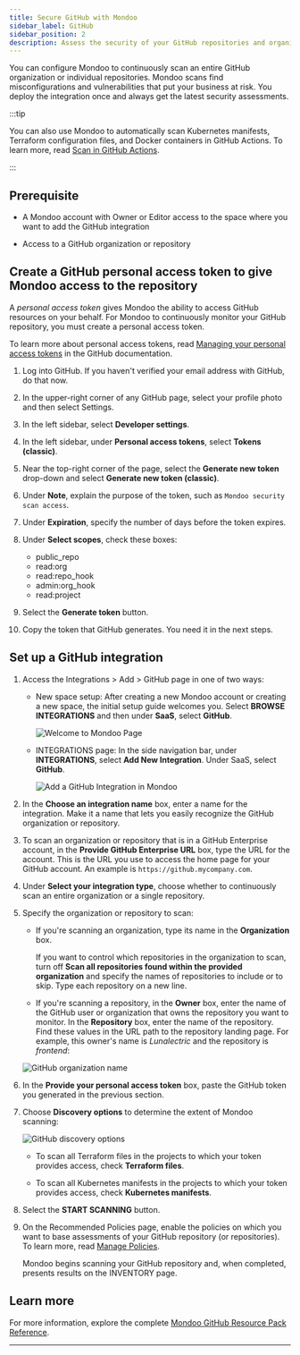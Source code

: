 ```yaml
---
title: Secure GitHub with Mondoo
sidebar_label: GitHub
sidebar_position: 2
description: Assess the security of your GitHub repositories and organization with Mondoo
---
```


You can configure Mondoo to continuously scan an entire GitHub organization or individual repositories. Mondoo scans find misconfigurations and vulnerabilities that put your business at risk. You deploy the integration once and always get the latest security assessments.

:::tip

You can also use Mondoo to automatically scan Kubernetes manifests, Terraform configuration files, and Docker containers in GitHub Actions. To learn more, read [Scan in GitHub Actions](/platform/infra/supply/cicd/github-actions/).

:::

## Prerequisite

- A Mondoo account with Owner or Editor access to the space where you want to add the GitHub integration

- Access to a GitHub organization or repository

## Create a GitHub personal access token to give Mondoo access to the repository

A _personal access token_ gives Mondoo the ability to access GitHub resources on your behalf. For Mondoo to continuously monitor your GitHub repository, you must create a personal access token.

To learn more about personal access tokens, read [Managing your personal access tokens](https://docs.github.com/en/authentication/keeping-your-account-and-data-secure/managing-your-personal-access-tokens) in the GitHub documentation.

1. Log into GitHub. If you haven't verified your email address with GitHub, do that now.

2. In the upper-right corner of any GitHub page, select your profile photo and then select Settings.

3. In the left sidebar, select **Developer settings**.

4. In the left sidebar, under **Personal access tokens**, select **Tokens (classic)**.

5. Near the top-right corner of the page, select the **Generate new token** drop-down and select **Generate new token (classic)**.

6. Under **Note**, explain the purpose of the token, such as `Mondoo security scan access`.

7. Under **Expiration**, specify the number of days before the token expires.

8. Under **Select scopes**, check these boxes:

   - public_repo
   - read:org
   - read:repo_hook
   - admin:org_hook
   - read:project

9. Select the **Generate token** button.

10. Copy the token that GitHub generates. You need it in the next steps.

## Set up a GitHub integration

1. Access the Integrations > Add > GitHub page in one of two ways:

   - New space setup: After creating a new Mondoo account or creating a new space, the initial setup guide welcomes you. Select **BROWSE INTEGRATIONS** and then under **SaaS**, select **GitHub**.

     ![Welcome to Mondoo Page](/img/platform/start/welcome_to_mondoo.png)

   - INTEGRATIONS page: In the side navigation bar, under **INTEGRATIONS**, select **Add New Integration**. Under SaaS, select **GitHub**.

     ![Add a GitHub Integration in Mondoo](/img/platform/infra/saas/github/gh-top.png)

2. In the **Choose an integration name** box, enter a name for the integration. Make it a name that lets you easily recognize the GitHub organization or repository.

3. To scan an organization or repository that is in a GitHub Enterprise account, in the **Provide GitHub Enterprise URL** box, type the URL for the account. This is the URL you use to access the home page for your GitHub account. An example is `https://github.mycompany.com`.

4. Under **Select your integration type**, choose whether to continuously scan an entire organization or a single repository.

5. Specify the organization or repository to scan:

   - If you're scanning an organization, type its name in the **Organization** box.

     If you want to control which repositories in the organization to scan, turn off **Scan all repositories found within the provided organization** and specify the names of repositories to include or to skip. Type each repository on a new line.

   - If you're scanning a repository, in the **Owner** box, enter the name of the GitHub user or organization that owns the repository you want to monitor. In the **Repository** box, enter the name of the repository. Find these values in the URL path to the repository landing page. For example, this owner's name is _Lunalectric_ and the repository is _frontend_:

   ![GitHub organization name](/img/platform/infra/saas/github/repo.png)

6. In the **Provide your personal access token** box, paste the GitHub token you generated in the previous section.

7. Choose **Discovery options** to determine the extent of Mondoo scanning:

   ![GitHub discovery options](/img/platform/infra/saas/github/gh-bottom.png)

   - To scan all Terraform files in the projects to which your token provides access, check **Terraform files**.

   - To scan all Kubernetes manifests in the projects to which your token provides access, check **Kubernetes manifests**.

8. Select the **START SCANNING** button.

9. On the Recommended Policies page, enable the policies on which you want to base assessments of your GitHub repository (or repositories). To learn more, read [Manage Policies](/platform/security/posture/policies/).

   Mondoo begins scanning your GitHub repository and, when completed, presents results on the INVENTORY page.

## Learn more

For more information, explore the complete [Mondoo GitHub Resource Pack Reference](/mql/resources/github-pack/).

---
